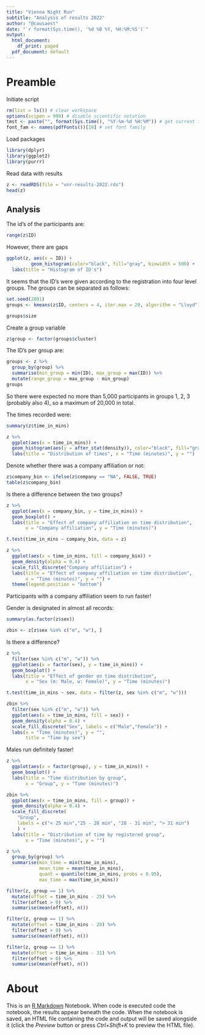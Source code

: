```yaml
---
title: "Vienna Night Run"
subtitle: "Analysis of results 2022"
author: "@causaest"
date: "`r format(Sys.time(), '%d %B %Y, %H:%M:%S')`"
output:
  html_document:
    df_print: paged
  pdf_document: default
---
```


# Preamble

Initiate script

```r
rm(list = ls()) # clear workspace
options(scipen = 999) # disable scientific notation
tmst <- paste("", format(Sys.time(), "%Y-%m-%d %H:%M")) # get current timestamp
font_fam <- names(pdfFonts())[10] # set font family
```

Load packages

```r
library(dplyr)
library(ggplot2)
library(purrr)
```

Read data with results

```r
z <- readRDS(file = "vnr-results-2022.rds")
head(z)
```

## Analysis

The id's of the participants are:

```r
range(z$ID)
```

However, there are gaps

```r
ggplot(z, aes(x = ID)) +
         geom_histogram(color="black", fill="gray", binwidth = 500) +
  labs(title = "Histogram of ID's")
```

It seems that the ID's were given according to the registration into four level groups. The groups can be separated as follows:

```r
set.seed(2001)
groups <- kmeans(z$ID, centers = 4, iter.max = 20, algorithm = "Lloyd")
```

```r
groups$size
```

Create a group variable

```r
z$group <- factor(groups$cluster)
```

The ID's per group are:

```r
groups <- z %>% 
  group_by(group) %>% 
  summarise(min_group = min(ID), max_group = max(ID)) %>% 
  mutate(range_group = max_group - min_group)
groups
```

So there were expected no more than 5,000 participants in groups 1, 2, 3 (probably also 4), so a maximum of 20,000 in total.

The times recorded were:

```r
summary(z$time_in_mins)
```

```r
z %>% 
  ggplot(aes(x = time_in_mins)) +
  geom_histogram(aes(y = after_stat(density)), color="black", fill="gray", binwidth = 2) +
  labs(title = "Distribution of times", x = "Time (minutes)", y = "")
```

Denote whether there was a company affiliation or not:

```r
z$company_bin <- ifelse(z$company == "NA", FALSE, TRUE)
table(z$company_bin)
```

Is there a difference between the two groups?

```r
z %>% 
  ggplot(aes(x = company_bin, y = time_in_mins)) +
  geom_boxplot() +
  labs(title = "Effect of company affiliation on time distribution", 
       x = "Company affiliation", y = "Time (minutes)")
```

```r
t.test(time_in_mins ~ company_bin, data = z)
```

```r
z %>% 
  ggplot(aes(x = time_in_mins, fill = company_bin)) +
  geom_density(alpha = 0.4) +
  scale_fill_discrete("Company affiliation") +
  labs(title = "Effect of company affiliation on time distribution", 
       x = "Time (minutes)", y = "") +
  theme(legend.position = "bottom")
```

Participants with a company affiliation seem to run faster!

Gender is designated in almost all records:

```r
summary(as.factor(z$sex))
```

```r
zbin <- z[z$sex %in% c("m", "w"), ]
```

Is there a difference?

```r
z %>% 
  filter(sex %in% c("m", "w")) %>% 
  ggplot(aes(x = factor(sex), y = time_in_mins)) +
  geom_boxplot() +
  labs(title = "Effect of gender on time distribution", 
       x = "Sex (m: Male, w: Female)", y = "Time (minutes)")
```

```r
t.test(time_in_mins ~ sex, data = filter(z, sex %in% c("m", "w")))
```

```r
zbin %>% 
  filter(sex %in% c("m", "w")) %>% 
  ggplot(aes(x = time_in_mins, fill = sex)) +
  geom_density(alpha = 0.4) +
  scale_fill_discrete("Sex", labels = c("Male","Female")) +
  labs(x = "Time (minutes)", y = "",
       title = "Time by sex")
```

Males run definitely faster!

```r
z %>% 
  ggplot(aes(x = factor(group), y = time_in_mins)) +
  geom_boxplot() +
  labs(title = "Time distribution by group", 
       x = "Group", y = "Time (minutes)")
```

```r
zbin %>% 
  ggplot(aes(x = time_in_mins, fill = group)) +
  geom_density(alpha = 0.4) +
  scale_fill_discrete(
    "Group", 
    labels = c("< 25 min","25 - 28 min", "28 - 31 min", "> 31 min")
    ) +
  labs(title = "Distribution of time by registered group", 
       x = "Time (minutes)", y = "")
```

```r
z %>% 
  group_by(group) %>% 
  summarise(min_time = min(time_in_mins),
            mean_time = mean(time_in_mins),
            quant = quantile(time_in_mins, probs = 0.95),
            max_time = max(time_in_mins))
```

```r
filter(z, group == 1) %>% 
  mutate(offset = time_in_mins - 25) %>% 
  filter(offset > 0) %>% 
  summarise(mean(offset), n())
```

```r
filter(z, group == 1) %>% 
  mutate(offset = time_in_mins - 28) %>% 
  filter(offset > 0) %>% 
  summarise(mean(offset), n())
```

```r
filter(z, group == 1) %>% 
  mutate(offset = time_in_mins - 31) %>% 
  filter(offset > 0) %>% 
  summarise(mean(offset), n())
```

# About

This is an [R Markdown](https://rmarkdown.rstudio.com) Notebook. When code is executed code the notebook, the results appear beneath the code. When the notebook is saved, an HTML file containing the code and output will be saved alongside it (click the *Preview* button or press *Ctrl+Shift+K* to preview the HTML file).
